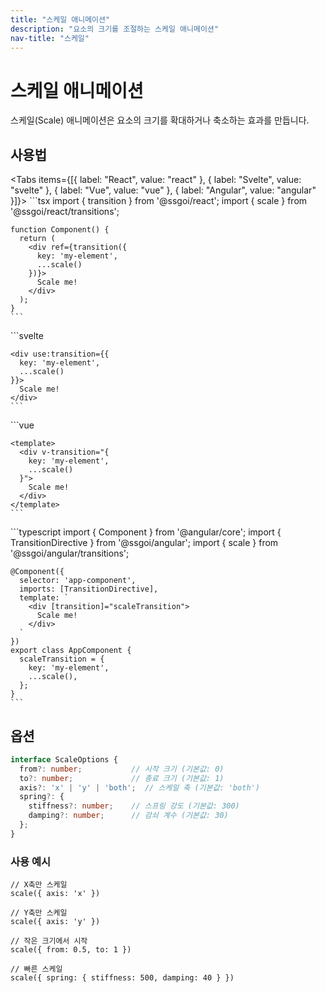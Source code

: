 ```yaml
---
title: "스케일 애니메이션"
description: "요소의 크기를 조절하는 스케일 애니메이션"
nav-title: "스케일"
---
```


# 스케일 애니메이션

스케일(Scale) 애니메이션은 요소의 크기를 확대하거나 축소하는 효과를 만듭니다.

<TransitionDemo type="scale" />

## 사용법

<Tabs items={[{ label: "React", value: "react" }, { label: "Svelte", value: "svelte" }, { label: "Vue", value: "vue" }, { label: "Angular", value: "angular" }]}>
  <TabPanel value="react">
    ```tsx
    import { transition } from '@ssgoi/react';
    import { scale } from '@ssgoi/react/transitions';

    function Component() {
      return (
        <div ref={transition({
          key: 'my-element',
          ...scale()
        })}>
          Scale me!
        </div>
      );
    }
    ```
  </TabPanel>
  <TabPanel value="svelte">
    ```svelte
    <script>
      import { transition } from '@ssgoi/svelte';
      import { scale } from '@ssgoi/svelte/transitions';
    </script>

    <div use:transition={{
      key: 'my-element',
      ...scale()
    }}>
      Scale me!
    </div>
    ```
  </TabPanel>
  <TabPanel value="vue">
    ```vue
    <script setup>
    import { scale } from '@ssgoi/vue/transitions';
    </script>

    <template>
      <div v-transition="{
        key: 'my-element',
        ...scale()
      }">
        Scale me!
      </div>
    </template>
    ```
  </TabPanel>
  <TabPanel value="angular">
    ```typescript
    import { Component } from '@angular/core';
    import { TransitionDirective } from '@ssgoi/angular';
    import { scale } from '@ssgoi/angular/transitions';

    @Component({
      selector: 'app-component',
      imports: [TransitionDirective],
      template: `
        <div [transition]="scaleTransition">
          Scale me!
        </div>
      `
    })
    export class AppComponent {
      scaleTransition = {
        key: 'my-element',
        ...scale(),
      };
    }
    ```
  </TabPanel>
</Tabs>

## 옵션

```typescript
interface ScaleOptions {
  from?: number;           // 시작 크기 (기본값: 0)
  to?: number;             // 종료 크기 (기본값: 1)
  axis?: 'x' | 'y' | 'both';  // 스케일 축 (기본값: 'both')
  spring?: {
    stiffness?: number;    // 스프링 강도 (기본값: 300)
    damping?: number;      // 감쇠 계수 (기본값: 30)
  };
}
```

### 사용 예시

```tsx
// X축만 스케일
scale({ axis: 'x' })

// Y축만 스케일
scale({ axis: 'y' })

// 작은 크기에서 시작
scale({ from: 0.5, to: 1 })

// 빠른 스케일
scale({ spring: { stiffness: 500, damping: 40 } })
```
